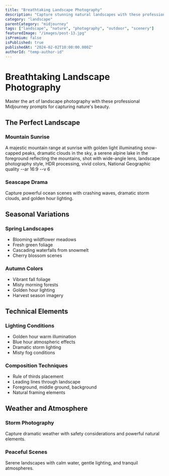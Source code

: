 ```yaml
---
title: "Breathtaking Landscape Photography"
description: "Capture stunning natural landscapes with these professional Midjourney prompts for outdoor photography"
category: "landscape"
parentCategory: "midjourney"
tags: ["landscape", "nature", "photography", "outdoor", "scenery"]
featuredImage: "/images/post-13.jpg"
isPremium: false
isPublished: true
publishedAt: "2024-02-02T10:00:00.000Z"
authorId: "temp-author-id"
---
```


# Breathtaking Landscape Photography

Master the art of landscape photography with these professional Midjourney prompts for capturing nature's beauty.

## The Perfect Landscape

### Mountain Sunrise

A majestic mountain range at sunrise with golden light illuminating snow-capped peaks, dramatic clouds in the sky, a serene alpine lake in the foreground reflecting the mountains, shot with wide-angle lens, landscape photography style, HDR processing, vivid colors, National Geographic quality --ar 16:9 --v 6

### Seascape Drama

Capture powerful ocean scenes with crashing waves, dramatic storm clouds, and golden hour lighting.

## Seasonal Variations

### Spring Landscapes

- Blooming wildflower meadows
- Fresh green foliage
- Cascading waterfalls from snowmelt
- Cherry blossom scenes

### Autumn Colors

- Vibrant fall foliage
- Misty morning forests
- Golden hour lighting
- Harvest season imagery

## Technical Elements

### Lighting Conditions

- Golden hour warm illumination
- Blue hour atmospheric effects
- Dramatic storm lighting
- Misty fog conditions

### Composition Techniques

- Rule of thirds placement
- Leading lines through landscape
- Foreground, middle ground, background
- Natural framing elements

## Weather and Atmosphere

### Storm Photography

Capture dramatic weather with safety considerations and powerful natural elements.

### Peaceful Scenes

Serene landscapes with calm water, gentle lighting, and tranquil atmospheres.
